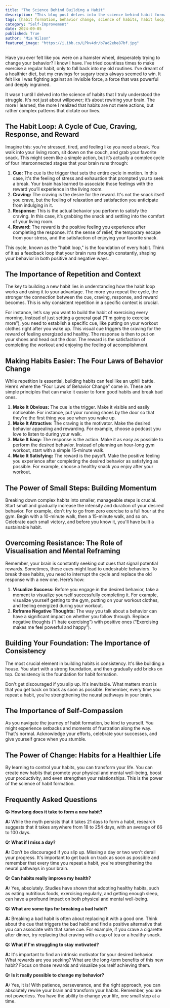 ```yaml
---
title: "The Science Behind Building a Habit"
description: "This blog post delves into the science behind habit formation, explaining the habit loop and how it shapes our behavior. It explores strategies for building positive habits and breaking bad ones, emphasizing the importance of consistency, visualization, and self-compassion."
tags: [habit formation, behavior change, science of habits, habit loop, motivation, self-discipline, personal development, mental health, psychology, lifestyle]
category: "Self-Improvement"
date: 2024-09-05
published: True
author: "Mia Wilson"
featured_image: "https://i.ibb.co/LPkv4dr/b7ad2ebe87bf.jpg"
---
```



Have you ever felt like you were on a hamster wheel, desperately trying to change your behavior?  I know I have. I’ve tried countless times to make exercise a regular habit, only to fall back into my old routines. I’ve dreamt of a healthier diet, but my cravings for sugary treats always seemed to win. It felt like I was fighting against an invisible force, a force that was powerful and deeply ingrained.

It wasn't until I delved into the science of habits that I truly understood the struggle.  It's not just about willpower; it’s about rewiring your brain. The more I learned, the more I realized that habits are not mere actions, but rather complex patterns that dictate our lives. 

## The Habit Loop: A Cycle of Cue, Craving, Response, and Reward

Imagine this: you're stressed, tired, and feeling like you need a break. You walk into your living room, sit down on the couch, and grab your favorite snack.  This might seem like a simple action, but it’s actually a complex cycle of four interconnected stages that your brain runs through: 

1. **Cue:** The cue is the trigger that sets the entire cycle in motion. In this case, it's the feeling of stress and exhaustion that prompted you to seek a break. Your brain has learned to associate those feelings with the reward you’ll experience in the living room. 
2. **Craving:** The craving is the desire for the reward. It's not the snack itself you crave, but the feeling of relaxation and satisfaction you anticipate from indulging in it. 
3. **Response:**  This is the actual behavior you perform to satisfy the craving. In this case, it’s grabbing the snack and settling into the comfort of your living room. 
4. **Reward:** The reward is the positive feeling you experience after completing the response. It's the sense of relief, the temporary escape from your stress, and the satisfaction of enjoying your favorite snack. 

This cycle, known as the "habit loop," is the foundation of every habit.  Think of it as a feedback loop that your brain runs through constantly, shaping your behavior in both positive and negative ways. 

## The Importance of Repetition and Context

The key to building a new habit lies in understanding how the habit loop works and using it to your advantage.  The more you repeat the cycle, the stronger the connection between the cue, craving, response, and reward becomes.  This is why consistent repetition in a specific context is crucial. 

For instance, let’s say you want to build the habit of exercising every morning. Instead of just setting a general goal ("I'm going to exercise more”), you need to establish a specific cue, like putting on your workout clothes right after you wake up.  This visual cue triggers the craving for the reward of feeling energized and healthy. The response is then to put on your shoes and head out the door. The reward is the satisfaction of completing the workout and enjoying the feeling of accomplishment.

## Making Habits Easier: The Four Laws of Behavior Change

While repetition is essential, building habits can feel like an uphill battle.  Here’s where the “Four Laws of Behavior Change” come in.  These are simple principles that can make it easier to form good habits and break bad ones. 

1. **Make It Obvious:** The cue is the trigger.  Make it visible and easily noticeable. For instance, put your running shoes by the door so that they're the first thing you see when you wake up.
2. **Make It Attractive:** The craving is the motivator. Make the desired behavior appealing and rewarding. For example, choose a podcast you love to listen to during your walk.
3. **Make It Easy:** The response is the action. Make it as easy as possible to perform the desired behavior.  Instead of planning an hour-long gym workout, start with a simple 15-minute walk. 
4. **Make It Satisfying:** The reward is the payoff.  Make the positive feeling you experience after completing the desired behavior as satisfying as possible. For example, choose a healthy snack you enjoy after your workout. 

##  The Power of Small Steps: Building Momentum

Breaking down complex habits into smaller, manageable steps is crucial.  Start small and gradually increase the intensity and duration of your desired behavior.  For example, don't try to go from zero exercise to a full hour at the gym. Begin with a 10-minute walk, then a 15-minute walk, and so on. Celebrate each small victory, and before you know it, you'll have built a sustainable habit. 

## Overcoming Resistance: The Role of Visualisation and Mental Reframing

Remember, your brain is constantly seeking out cues that signal potential rewards.  Sometimes, these cues might lead to undesirable behaviors.  To break these habits, you need to interrupt the cycle and replace the old response with a new one.  Here’s how:

1. **Visualize Success:** Before you engage in the desired behavior, take a moment to visualize yourself successfully completing it.  For example, visualize yourself getting to the gym, putting on your workout clothes, and feeling energized during your workout.
2. **Reframe Negative Thoughts:**  The way you talk about a behavior can have a significant impact on whether you follow through.  Replace negative thoughts (“I hate exercising”) with positive ones (“Exercising makes me feel powerful and happy”). 

##  Building Your Foundation: The Importance of Consistency

The most crucial element in building habits is consistency. It's like building a house. You start with a strong foundation, and then gradually add bricks on top.  Consistency is the foundation for habit formation.

Don't get discouraged if you slip up. It's inevitable. What matters most is that you get back on track as soon as possible. Remember, every time you repeat a habit, you're strengthening the neural pathways in your brain. 

##  The Importance of Self-Compassion

As you navigate the journey of habit formation, be kind to yourself.  You might experience setbacks and moments of frustration along the way. That's normal. Acknowledge your efforts, celebrate your successes, and give yourself grace when you stumble.  

##  The Power of Change:  Habits for a Healthier Life

By learning to control your habits, you can transform your life.  You can create new habits that promote your physical and mental well-being, boost your productivity, and even strengthen your relationships.  This is the power of the science of habit formation.

## Frequently Asked Questions

**Q: How long does it take to form a new habit?**

**A:** While the myth persists that it takes 21 days to form a habit, research suggests that it takes anywhere from 18 to 254 days, with an average of 66 to 100 days.  

**Q: What if I miss a day?**

**A:**  Don’t be discouraged if you slip up.  Missing a day or two won't derail your progress.  It's important to get back on track as soon as possible and remember that every time you repeat a habit, you're strengthening the neural pathways in your brain.

**Q: Can habits really improve my health?**

**A:** Yes, absolutely. Studies have shown that adopting healthy habits, such as eating nutritious foods, exercising regularly, and getting enough sleep, can have a profound impact on both physical and mental well-being. 

**Q: What are some tips for breaking a bad habit?**

**A:** Breaking a bad habit is often about replacing it with a good one.  Think about the cue that triggers the bad habit and find a positive alternative that you can associate with that same cue.  For example, if you crave a cigarette after dinner, try replacing that craving with a cup of tea or a healthy snack.

**Q: What if I'm struggling to stay motivated?**

**A:** It's important to find an intrinsic motivator for your desired behavior.  What rewards are you seeking?  What are the long-term benefits of this new habit?  Focus on those rewards and visualize yourself achieving them.

**Q: Is it really possible to change my behavior?**

**A:**  Yes, it is!  With patience, perseverance, and the right approach, you can absolutely rewire your brain and transform your habits. Remember, you are not powerless.  You have the ability to change your life, one small step at a time. 
